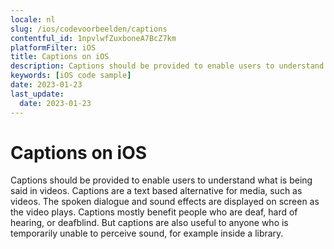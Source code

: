 ```yaml
---
locale: nl
slug: /ios/codevoorbeelden/captions
contentful_id: 1npvlwfZuxboneA7BcZ7km
platformFilter: iOS
title: Captions on iOS
description: Captions should be provided to enable users to understand what is being said in videos.
keywords: [iOS code sample]
date: 2023-01-23
last_update:
  date: 2023-01-23
---
```


# Captions on iOS

Captions should be provided to enable users to understand what is being said in videos. Captions are a text based alternative for media, such as videos. The spoken dialogue and sound effects are displayed on screen as the video plays. Captions mostly benefit people who are deaf, hard of hearing, or deafblind. But captions are also useful to anyone who is temporarily unable to perceive sound, for example inside a library.

<CodeSample id="media-captions" locale="nl" platform="ios"/>

